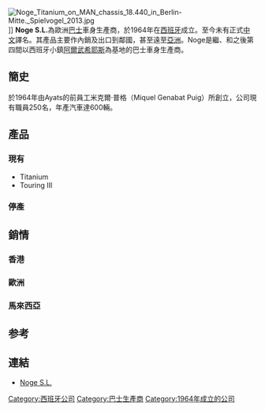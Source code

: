{{NotChineseTitle|time=2015-12-14T04:42:28+00:00}}
{{Infobox_Company |
  company_name   = Noge S.L. |
  foundation = 1964年 |
  location = [[File:Flag_of_Spain.svg|20px]] [[西班牙|西班牙]] |
  products       = 巴士及客車車身|
  homepage       = [http://www.noge-sl.com/ 官方網站]
}}
[[File:Noge_Titanium_on_MAN_chassis_18.440_in_Berlin-Mitte._Spielvogel_2013.jpg|right]]]]
'''Noge S.L.'''為歐洲[[巴士|巴士]]車身生產商，於1964年在[[西班牙|西班牙]]成立。至今未有正式[[中文|中文]]譯名。其產品主要作內銷及出口到鄰國，甚至遠至[[亞洲|亞洲]]。Noge是繼{{link-en|Beulas|Beulas}}、{{link-en|Ayats|Ayats}}和{{link-en|Indcar|Indcar}}之後第四間以西班牙小鎮[[阿爾武希耶斯|阿爾武希耶斯]]為基地的巴士車身生產商。

== 簡史 ==
於1964年由Ayats的前員工米克爾·普格（Miquel Genabat Puig）所創立，公司現有職員250名，年產汽車達600輛。
== 產品 ==
=== 現有 ===
*Titanium
*Touring III

=== 停產 ===

== 銷情 ==

=== 香港 ===

=== 歐洲 ===

=== 馬來西亞 ===

==参考==
{{reflist}}

== 連結 ==
{{commonscat|Noge buses}}
* [http://www.noge-sl.com/ Noge S.L.]{{Wayback|url=http://www.noge-sl.com/ |date=20090102150939 }}

{{Transp-stub}}

{{客车制造商}}
[[Category:西班牙公司|Category:西班牙公司]]
[[Category:巴士生產商|Category:巴士生產商]]
[[Category:1964年成立的公司|Category:1964年成立的公司]]